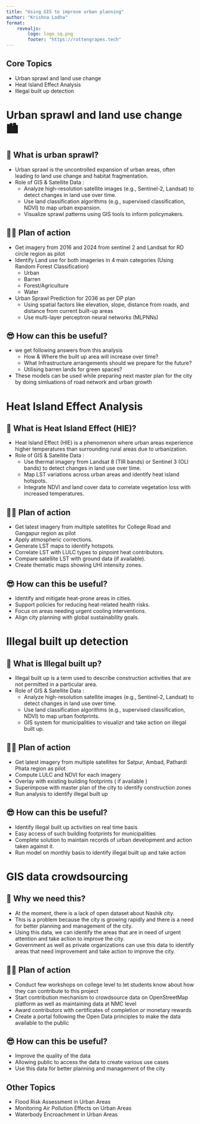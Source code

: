 ```yaml
---
title: "Using GIS to improve urban planning"
author: "Krishna Lodha"
format: 
    revealjs:
        logo: logo_sq.png
        footer: "https://rottengrapes.tech"
---
```


## Core Topics 
::: {.incremental}
- Urban sprawl and land use change
- Heat Island Effect Analysis
- Illegal built up detection
:::

# Urban sprawl and land use change 🏙️{.center}

## 🤔 What is urban sprawl?
- Urban sprawl is the uncontrolled expansion of urban areas, often leading to land use change and habitat fragmentation.
- Role of GIS & Satellite Data : 
  - Analyze high-resolution satellite images (e.g., Sentinel-2, Landsat) to detect changes in land use over time.
  - Use land classification algorithms (e.g., supervised classification, NDVI) to map urban expansion.
  - Visualize sprawl patterns using GIS tools to inform policymakers.

## 💪🏼 Plan of action{.scrollable}
- Get imagery from 2016 and 2024 from sentinel 2 and Landsat for RD circle region as pilot
- Identify Land use for both imageries in 4 main categories (Using Random Forest Classification)
  - Urban
  - Barren
  - Forest/Agriculture
  - Water
- Urban Sprawl Prediction for 2036 as per DP plan
  - Using spatial factors like elevation, slope, distance from roads, and distance from current built-up areas 
  - Use multi-layer perceptron neural networks (MLPNNs)  


## 😎 How can this be useful?
- we get following answers from this analysis
  - How & Where the built up area will increase over time?
  - What Infrastructure arrangements should we prepare for the future?
  - Utilising barren lands for green spaces?
- These models can be used while preparing next master plan for the city by doing simluations of road network and urban growth
  
# Heat Island Effect Analysis

## 🤔 What is Heat Island Effect (HIE)?{.smaller}

- Heat Island Effect (HIE) is a phenomenon where urban areas experience higher temperatures than surrounding rural areas due to urbanization.
- Role of GIS & Satellite Data :
  - Use thermal imagery from Landsat 8 (TIR bands) or Sentinel 3 (OLI bands) to detect changes in land use over time.
  - Map LST variations across urban areas and identify heat island hotspots.
  - Integrate NDVI and land cover data to correlate vegetation loss with increased temperatures.

## 💪🏼 Plan of action{.scrollable}
- Get latest imagery from multiple satellites for College Road and Gangapur region as pilot
- Apply atmospheric corrections.
- Generate LST maps to identify hotspots.
- Correlate LST with LULC types to pinpoint heat contributors.
- Compare satellite LST with ground data (if available).
- Create thematic maps showing UHI intensity zones.

## 😎 How can this be useful?
- Identify and mitigate heat-prone areas in cities.
- Support policies for reducing heat-related health risks.
- Focus on areas needing urgent cooling interventions.
- Align city planning with global sustainability goals.


# Illegal built up detection

## 🤔 What is Illegal built up?
- Illegal built up is a term used to describe construction activities that are not permitted in a particular area.
- Role of GIS & Satellite Data : 
  - Analyze high-resolution satellite images (e.g., Sentinel-2, Landsat) to detect changes in land use over time.
  - Use land classification algorithms (e.g., supervised classification, NDVI) to map urban footprints.
  - GIS system for municipalities to visualizr and take action on illegal built up.

## 💪🏼 Plan of action{.scrollable}
- Get latest imagery from multiple satellites for Satpur, Ambad, Pathardi Phata region as pilot
- Compute LULC and NDVI for each imagery
- Overlay with existing building footprints ( if available )
- Superimpose with master plan of the city to identify construction zones
- Run analysis to identify illegal built up

## 😎 How can this be useful?
- Identify illegal built up activities on real time basis
- Easy access of such building footprints for municipalities
- Complete solution to maintain records of urban development and action taken against it. 
- Run model on monthly basis to identify illegal built up and take action

# GIS data crowdsourcing

## 🤔 Why we need this?
- At the moment, there is a lack of open dataset about Nashik city. 
- This is a problem because the city is growing rapidly and there is a need for better planning and management of the city.
- Using this data, we can identify the areas that are in need of urgent attention and take action to improve the city.
- Government as well as private organizations can use this data to identify areas that need improvement and take action to improve the city.

## 💪🏼 Plan of action{.scrollable}
- Conduct few workshops on college level to let students know about how they can contribute to this project
- Start contribution mechanism to crowdsource data on OpenStreetMap platform as well as maintaining data at NMC level
- Award contributors with certificates of completion or monetary rewards
- Create a portal following the Open Data principles to make the data available to the public

## 😎 How can this be useful?
- Improve the quality of the data
- Allowing public to access the data to create various use cases
- Use this data for better planning and management of the city


## Other Topics
::: {.incremental}

- Flood Risk Assessment in Urban Areas
- Monitoring Air Pollution Effects on Urban Areas
- Waterbody Encroachment in Urban Areas

:::

